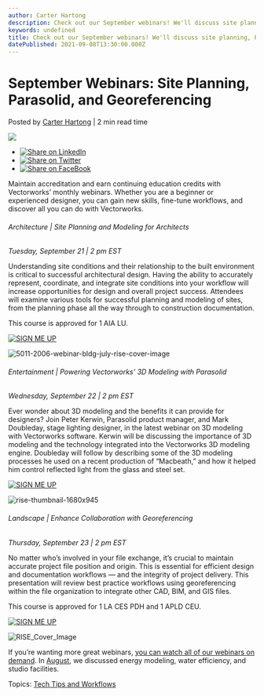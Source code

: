 ```yaml
---
author: Carter Hartong
description: Check out our September webinars! We'll discuss site planning, Parasolid, and georeferencing. 
keywords: undefined
title: Check out our September webinars! We'll discuss site planning, Parasolid, and georeferencing.  
datePublished: 2021-09-08T13:30:00.000Z
---
```

  

# September Webinars: Site Planning, Parasolid, and Georeferencing

 Posted by [Carter Hartong](https://blog.vectorworks.net/author/carter-hartong) | 2 min read time 

![](https://blog.vectorworks.net/hubfs/Blog%20Images/210827_September%20Webinar/5011-2006-webinar-bldg-july-rise-cover-image.jpeg) 

* [![Share on LinkedIn](https://2659751.fs1.hubspotusercontent-na1.net/hubfs/2659751/michaelDemo/share-LI.png)](http://www.linkedin.com/shareArticle?mini=true&url=https%3A%2F%2Fblog.vectorworks.net%2Fvectorworks-webinars-for-september-2021)
* [![Share on Twitter](https://2659751.fs1.hubspotusercontent-na1.net/hubfs/2659751/michaelDemo/share-TW.png)](https://www.twitter.com/share?text=September%20Webinars:%20Site%20Planning,%20Parasolid,%20and%20Georeferencing&url=https%3A%2F%2Fblog.vectorworks.net%2Fvectorworks-webinars-for-september-2021&via=PMGTweets)
* [![Share on FaceBook](https://2659751.fs1.hubspotusercontent-na1.net/hubfs/2659751/michaelDemo/share-FB.png)](https://www.facebook.com/sharer/sharer.php?u=https%3A%2F%2Fblog.vectorworks.net%2Fvectorworks-webinars-for-september-2021)

Maintain accreditation and earn continuing education credits with Vectorworks’ monthly webinars. Whether you are a beginner or experienced designer, you can gain new skills, fine-tune workflows, and discover all you can do with Vectorworks.

###### Architecture | Site Planning and Modeling for Architects

_Tuesday, September 21 | 2 pm EST_

Understanding site conditions and their relationship to the built environment is critical to successful architectural design. Having the ability to accurately represent, coordinate, and integrate site conditions into your workflow will increase opportunities for design and overall project success. Attendees will examine various tools for successful planning and modeling of sites, from the planning phase all the way through to construction documentation.

This course is approved for 1 AIA LU.

[![SIGN ME UP](https://no-cache.hubspot.com/cta/default/3018241/bcabf10d-b78c-4460-bb8d-900af49bf01e.png)](https://cta-redirect.hubspot.com/cta/redirect/3018241/bcabf10d-b78c-4460-bb8d-900af49bf01e) 

![5011-2006-webinar-bldg-july-rise-cover-image](https://blog.vectorworks.net/hs-fs/hubfs/Blog%20Images/210827_September%20Webinar/5011-2006-webinar-bldg-july-rise-cover-image.jpg?width=1680&name=5011-2006-webinar-bldg-july-rise-cover-image.jpg)

###### Entertainment | Powering Vectorworks' 3D Modeling with Parasolid

_Wednesday, September 22 | 2 pm EST_

Ever wonder about 3D modeling and the benefits it can provide for designers? Join Peter Kerwin, Parasolid product manager, and Mark Doubleday, stage lighting designer, in the latest webinar on 3D modeling with Vectorworks software. Kerwin will be discussing the importance of 3D modeling and the technology integrated into the Vectorworks 3D modeling engine. Doubleday will follow by describing some of the 3D modeling processes he used on a recent production of “Macbeath,” and how it helped him control reflected light from the glass and steel set.

[![SIGN ME UP](https://no-cache.hubspot.com/cta/default/3018241/ba193409-1496-4784-9c9b-dc654a34370b.png)](https://cta-redirect.hubspot.com/cta/redirect/3018241/ba193409-1496-4784-9c9b-dc654a34370b) 

![rise-thumbnail-1680x945](https://blog.vectorworks.net/hs-fs/hubfs/Blog%20Images/210827_September%20Webinar/rise-thumbnail-1680x945.jpg?width=1680&name=rise-thumbnail-1680x945.jpg)

###### Landscape | Enhance Collaboration with Georeferencing 

_Thursday, September 23 | 2 pm EST_

No matter who’s involved in your file exchange, it’s crucial to maintain accurate project file position and origin. This is essential for efficient design and documentation workflows — and the integrity of project delivery. This presentation will review best practice workflows using georeferencing within the file organization to integrate other CAD, BIM, and GIS files.

This course is approved for 1 LA CES PDH and 1 APLD CEU.

[![SIGN ME UP](https://no-cache.hubspot.com/cta/default/3018241/7b3f8d69-7dba-4f2a-ac7a-f4fab18d7a78.png)](https://cta-redirect.hubspot.com/cta/redirect/3018241/7b3f8d69-7dba-4f2a-ac7a-f4fab18d7a78) 

![RISE_Cover_Image](https://blog.vectorworks.net/hs-fs/hubfs/Blog%20Images/210827_September%20Webinar/RISE_Cover_Image.jpg?width=1680&name=RISE_Cover_Image.jpg)

If you’re wanting more great webinars, [you can watch all of our webinars on demand](https://university.vectorworks.net/). In [August](../../../net/vectorworks/blog/webinars-august-2021.html), we discussed energy modeling, water efficiency, and studio facilities.

 Topics: [Tech Tips and Workflows](https://blog.vectorworks.net/topic/tech-tips-and-workflows) 

  